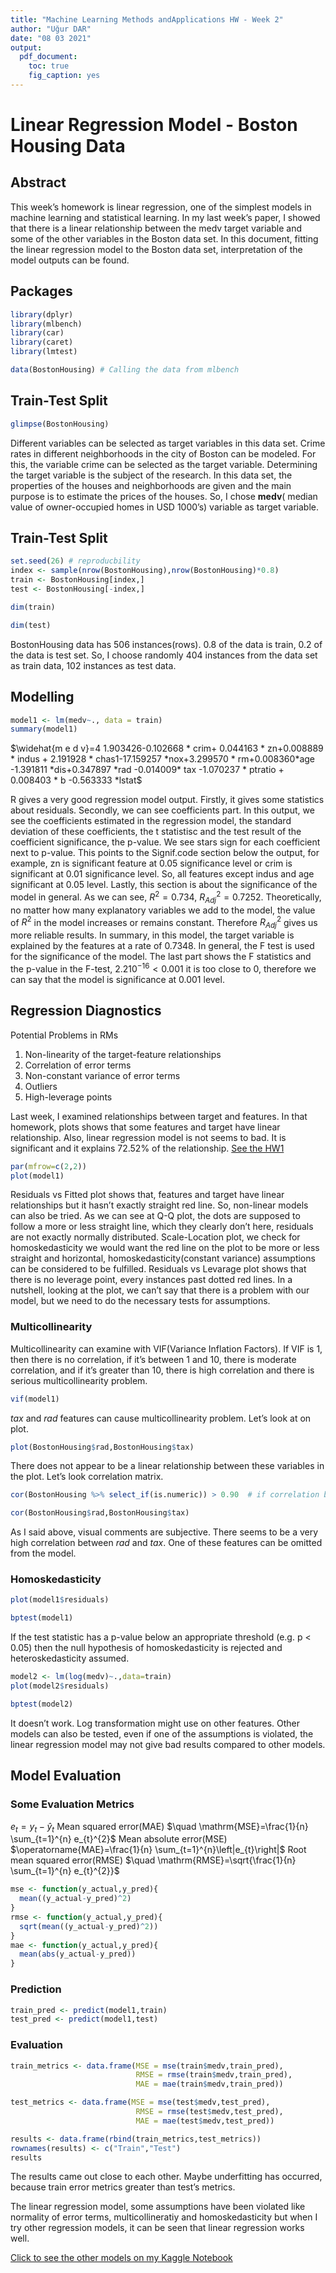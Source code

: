 ```yaml
---
title: "Machine Learning Methods andApplications HW - Week 2"
author: "Uğur DAR"
date: "08 03 2021"
output:
  pdf_document:
    toc: true
    fig_caption: yes
---
```


# Linear Regression Model - Boston Housing Data



## Abstract 

This week's homework is linear regression, one of the simplest models in machine learning and statistical learning. In my last week's paper, I showed that there is a linear relationship between the medv target variable and some of the other variables in the Boston data set. In this document, fitting the linear regression model to the Boston data set, interpretation of the model outputs can be found.




## Packages


```r
library(dplyr)
library(mlbench)
library(car)
library(caret) 
library(lmtest)
```


\newpage

```r
data(BostonHousing) # Calling the data from mlbench
```

## Train-Test Split

```r
glimpse(BostonHousing)
```

Different variables can be selected as target variables in this data set. Crime rates in different neighborhoods in the city of Boston can be modeled. For this, the variable crime can be selected as the target variable. Determining the target variable is the subject of the research. In this data set, the properties of the houses and neighborhoods are given and the main purpose is to estimate the prices of the houses. So, I chose **medv**(	median value of owner-occupied homes in USD 1000's) variable as target variable. 

## Train-Test Split

```r
set.seed(26) # reproducbility 
index <- sample(nrow(BostonHousing),nrow(BostonHousing)*0.8)
train <- BostonHousing[index,]
test <- BostonHousing[-index,]
```


```r
dim(train)
```
```r
dim(test)
```

BostonHousing data has 506 instances(rows). 0.8 of the data is train, 0.2 of the data is test set. So, I choose randomly 404 instances from the data set as train data, 102 instances as test data.


\newpage

## Modelling

```r
model1 <- lm(medv~., data = train)
summary(model1)
```
$\widehat{m e d v}=4 1.903426-0.102668  * crim+ 0.044163 * zn+0.008889 * indus + 2.191928 * chas1-17.159257 *nox+3.299570  * rm+0.008360*age -1.391811 *dis+0.347897 *rad -0.014009* tax -1.070237  * ptratio + 0.008403 * b -0.563333  *lstat$ 

R gives a very good regression model output. Firstly, it gives some statistics about residuals. Secondly, we can see coefficients part. In this output, we see the coefficients estimated in the regression model, the standard deviation of these coefficients, the t statistisc and the test result of the coefficient significance, the p-value. We see stars sign for each coefficient next to p-value. This points to the Signif.code section below the output, for example, zn is significant feature at 0.05 significance level or crim is significant at 0.01 significance level. So, all features except indus and age significant at 0.05 level. Lastly, this section is about the significance of the model in general. As we can see, $R^{2}=0.734$, $R_{A d j}^{2} = 0.7252$. Theoretically, no matter how many explanatory variables we add to the model, the value of  $R^{2}$ in the model increases or remains constant. Therefore $R_{A d j}^{2}$ gives us more reliable results. In summary, in this model, the target variable is explained by the features at a rate of 0.7348. In general, the F test is used for the significance of the model. The last part shows the F statistics and the p-value in the F-test, $2.210^{-16}<0.001$ it is too close to 0, therefore we can say that the model is significance at 0.001 level.

\newpage

## Regression Diagnostics

Potential Problems in RMs

1. Non-linearity of the target-feature relationships
2. Correlation of error terms
3. Non-constant variance of error terms
4. Outliers
5. High-leverage points



Last week, I examined relationships between target and features. In that homework, plots shows that some features and target have linear relationship. Also, linear regression model is not seems to bad. It is significant and it explains 72.52% of the relationship. 
[See the HW1](https://github.com/ugurdar/ist438-ML-Course/blob/main/Homeworks/week1/u%C4%9Fur.pdf)



```r
par(mfrow=c(2,2))
plot(model1)
```
Residuals vs Fitted plot shows that, features and target have linear relationships but it hasn't exactly straight red line. So, non-linear models can also be tried. As we can see at Q-Q plot, the dots are supposed to follow a more or less straight line, which they clearly don’t here, residuals are not exactly normally distributed. Scale-Location plot, we check for homoskedasticity  we would want the red line on the plot to be more or less straight and horizontal, homoskedasticity(constant variance) assumptions can be considered to be fulfilled. Residuals vs Levarage plot shows that there is no leverage point, every instances past dotted red lines. In a nutshell, looking at the plot, we can't say that there is a problem with our model, but we need to do the necessary tests for assumptions.

### Multicollinearity

Multicollinearity can examine with VIF(Variance Inflation Factors). If VIF is 1, then there is no correlation, if it’s between 1 and 10, there is moderate correlation, and if it’s greater than 10, there is high correlation and there is serious multicollinearity problem.

```r
vif(model1)  
```

*tax* and *rad* features can cause  multicollinearity problem. Let's look at on plot.

```r
plot(BostonHousing$rad,BostonHousing$tax)
```

There does not appear to be a linear relationship between these variables in the plot. Let's look correlation matrix. 

```r
cor(BostonHousing %>% select_if(is.numeric)) > 0.90  # if correlation between features greater than 0.9 it turns TRUE
```

```r
cor(BostonHousing$rad,BostonHousing$tax)
```

As I said above, visual comments are subjective. There seems to be a very high correlation between *rad* and *tax*. One of these features can be omitted from the model.

\newpage


### Homoskedasticity \newline


```r
plot(model1$residuals)
```


```r
bptest(model1)
```

If the test statistic has a p-value below an appropriate threshold (e.g. p < 0.05) then the null hypothesis of homoskedasticity is rejected and heteroskedasticity assumed. 

```r
model2 <- lm(log(medv)~.,data=train)
plot(model2$residuals)
```

```r
bptest(model2)
```


It doesn't work. Log transformation might use on other features. Other models can also be tested, even if one of the assumptions is violated, the linear regression model may not give bad results compared to other models.


## Model Evaluation 

### Some Evaluation Metrics \newline

$e_{t}=y_{t}-\hat{y}_{t}$ \newline
Mean squared error(MAE) $\quad \mathrm{MSE}=\frac{1}{n} \sum_{t=1}^{n} e_{t}^{2}$ \newline
Mean absolute error(MSE) $\operatorname{MAE}=\frac{1}{n} \sum_{t=1}^{n}\left|e_{t}\right|$ \newline
Root mean squared error(RMSE) $\quad \mathrm{RMSE}=\sqrt{\frac{1}{n} \sum_{t=1}^{n} e_{t}^{2}}$ \newline



```r
mse <- function(y_actual,y_pred){
  mean((y_actual-y_pred)^2)
}
rmse <- function(y_actual,y_pred){
  sqrt(mean((y_actual-y_pred)^2))
}
mae <- function(y_actual,y_pred){
  mean(abs(y_actual-y_pred))
}
```

### Prediction 

```r
train_pred <- predict(model1,train)
test_pred <- predict(model1,test)
```


### Evaluation

```r
train_metrics <- data.frame(MSE = mse(train$medv,train_pred),
                            RMSE = rmse(train$medv,train_pred),
                            MAE = mae(train$medv,train_pred))

test_metrics <- data.frame(MSE = mse(test$medv,test_pred),
                            RMSE = rmse(test$medv,test_pred),
                            MAE = mae(test$medv,test_pred))

results <- data.frame(rbind(train_metrics,test_metrics))
rownames(results) <- c("Train","Test")
results
```

The results came out close to each other. Maybe underfitting has occurred, because train error metrics greater than test's metrics.

The linear regression model, some assumptions have been violated like normality of error terms, multicollineratiy and homoskedasticity but when I try other regression models, it can be seen that linear regression works well.

[Click to see the other models on my Kaggle Notebook](https://www.kaggle.com/ugurdar/boston-housing-regression-with-caret-in-r)



